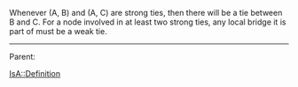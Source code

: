 Whenever (A, B) and (A, C) are strong ties, then there will be a tie between B and C. For a node involved in at least two strong ties, any local bridge it is part of must be a weak tie.
----
Parent: {{link|target=Social Networks}}

[[IsA::Definition]]